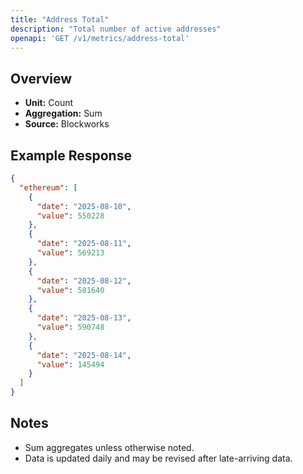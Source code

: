 ```yaml
---
title: "Address Total"
description: "Total number of active addresses"
openapi: 'GET /v1/metrics/address-total'
---
```


## Overview

- **Unit:** Count
- **Aggregation:** Sum
- **Source:** Blockworks

## Example Response

```json
{
  "ethereum": [
    {
      "date": "2025-08-10",
      "value": 550228
    },
    {
      "date": "2025-08-11",
      "value": 569213
    },
    {
      "date": "2025-08-12",
      "value": 581640
    },
    {
      "date": "2025-08-13",
      "value": 590748
    },
    {
      "date": "2025-08-14",
      "value": 145494
    }
  ]
}
```

## Notes
- Sum aggregates unless otherwise noted.
- Data is updated daily and may be revised after late-arriving data.

